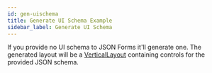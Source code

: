 ```yaml
---
id: gen-uischema
title: Generate UI Schema Example
sidebar_label: Generate UI Schema
---
```



If you provide no UI schema to JSON Forms it'll generate one. The generated layout will be
a [VerticalLayout](/docs/uischema/layouts#vertical-layout) containing
controls for the provided JSON schema.

<InferUISchema />

